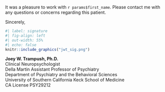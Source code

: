 It was a pleasure to work with `r params$first_name`.
Please contact me with any questions or concerns regarding this patient.

Sincerely,

```r
#| label: signature
#| fig-align: left
#| out-width: 55%
#| echo: false
knitr::include_graphics("jwt_sig.png")
```

**Joey W. Trampush, Ph.D.**\
Clinical Neuropsychologist\
Della Martin Assistant Professor of Psychiatry\
Department of Psychiatry and the Behavioral Sciences\
University of Southern California Keck School of Medicine\
CA License PSY29212  
